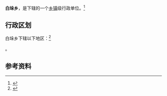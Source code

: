 {{中国乡级行政区|52/26/23/200/000}}

'''白垛乡'''，是{{PRC admin/fullname|52/26/23/200/000|3}}下辖的一个[[乡镇|乡镇]]级行政单位。<ref>{{PRC admin/ref sgc|{{PRC admin/parent|52/26/23/200/000}}}}</ref>

== 行政区划 ==

白垛乡下辖以下地区：<ref>{{PRC admin/ref sgc|52/26/23/200/000}}</ref>

{{PRC admin/children|52/26/23/200/000}}。

== 参考资料 ==

{{reflist}}

{{行政区划小作品}}
{{PRC admin/navcat|52/26/23/200/000}}